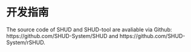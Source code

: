 
# 开发指南 {#dev}

The source code of SHUD and SHUD-tool are avaliable via Github: https://github.com/SHUD-System/SHUD and https://github.com/SHUD-System/rSHUD.


